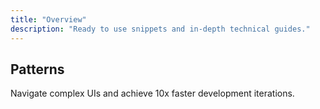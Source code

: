 ```yaml
---
title: "Overview"
description: "Ready to use snippets and in-depth technical guides."
---
```


## Patterns

<CardGroup cols={2}>
  <Card
    title="Taking a Session's Remote Control"
    href="/guides/browser-remote-control"
  >
    Navigate complex UIs and achieve 10x faster development iterations.
  </Card>
</CardGroup>